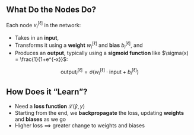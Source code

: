 
## What Do the Nodes Do?

Each node $\nu_i^{[\ell]}$ in the network:

* Takes in an **input**,
* Transforms it using a **weight** $w^{[\ell]}_i$ and **bias** $b^{[\ell]}_i$, and
* Produces an **output**, typically using a **sigmoid function** like $\sigma(x) = \frac{1}{1+e^{-x}}$:

$$
\text{output}^{[\ell]}_i = \sigma(w^{[\ell]}_i \cdot \text{input} + b^{[\ell]}_i)
$$

## How Does it "Learn"?

* Need a **loss function** $\mathcal{L}(\widehat{y}, y)$
* Starting from the end, we **backpropagate** the loss, updating **weights** and **biases** as we go
* Higher loss $\implies$ greater change to weights and biases